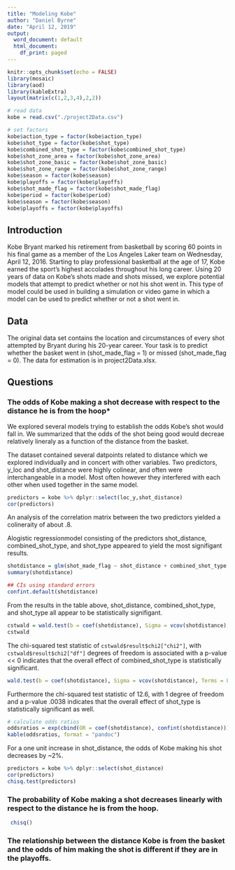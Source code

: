 ```yaml
---
title: "Modeling Kobe"
author: "Daniel Byrne"
date: "April 12, 2019"
output:
  word_document: default
  html_document:
    df_print: paged
---
```



```r
knitr::opts_chunk$set(echo = FALSE)
library(mosaic)
library(aod)
library(kableExtra)
layout(matrix(c(1,2,3,4),2,2))
```


```r
# read data
kobe = read.csv("./project2Data.csv")

# set factors
kobe$action_type = factor(kobe$action_type)
kobe$shot_type = factor(kobe$shot_type)
kobe$combined_shot_type = factor(kobe$combined_shot_type)
kobe$shot_zone_area = factor(kobe$shot_zone_area)
kobe$shot_zone_basic = factor(kobe$shot_zone_basic)
kobe$shot_zone_range = factor(kobe$shot_zone_range)
kobe$season = factor(kobe$season)
kobe$playoffs = factor(kobe$playoffs)
kobe$shot_made_flag = factor(kobe$shot_made_flag)
kobe$period = factor(kobe$period)
kobe$season = factor(kobe$season)
kobe$playoffs = factor(kobe$playoffs)

```

## Introduction

Kobe Bryant marked his retirement from basketball by scoring 60 points in his final game as a member of the Los Angeles Laker team on Wednesday, April 12, 2016. Starting to play professional basketball at the age of 17, Kobe earned the sport's highest accolades throughout his long career.  Using 20 years of data on Kobe's shots made and shots missed, we explore potential models that attempt to predict whether or not his shot went in.  This type of model could be used in building a simulation or video game in which a model can be used to predict whether or not a shot went in. 

## Data

The original data set contains the location and circumstances of every shot attempted by Bryant during his 20-year career. Your task is to predict whether the basket went in (shot_made_flag = 1) or missed (shot_made_flag = 0).  The data for estimation is in project2Data.xlsx.

## Questions

### The odds of Kobe making a shot decrease with respect to the distance he is from the hoop*

We explored several models trying to establish the odds Kobe's shot would fall in.  We summarized that the odds of the shot being good would decreae relatively lineraly as a function of the distance from the basket. 

The dataset contained several datpoints related to distance which we explored individually and in concert with other variables.  Two predictors, y_loc and shot_distance were highly colinear, and often were interchangeable in a model.  Most often however they interfered with each other when used together in the same model.

```r
predictors = kobe %>% dplyr::select(loc_y,shot_distance)
cor(predictors)
```

An analysis of the correlation matrix between the two predictors yielded a colineraity of about .8.

Alogistic regressionmodel consisting of the predictors shot_distance, combined_shot_type, and shot_type appeared to yield the most signifigant results. 

```r
shotdistance = glm(shot_made_flag ~ shot_distance + combined_shot_type + shot_type, data=kobe,family="binomial")
summary(shotdistance)

## CIs using standard errors
confint.default(shotdistance)
```

From the results in the table above, shot_distance, combined_shot_type, and shot_type all appear to be statistically signifigant.

```r
cstwald = wald.test(b = coef(shotdistance), Sigma = vcov(shotdistance), Terms = 3:7)
cstwald
```

The chi-squared test statistic of `cstwald$result$chi2["chi2"]`, with `cstwald$result$chi2["df"]` degrees of freedom is associated with a p-value << 0 indicates that the overall effect of combined_shot_type is statistically significant.


```r
wald.test(b = coef(shotdistance), Sigma = vcov(shotdistance), Terms = 8)
``` 

Furthermore the chi-squared test statistic of 12.6, with 1 degree of freedom and a p-value .0038 indicates that the overall effect of shot_type is statistically significant as well.


```r
# calculate odds ratios
oddsratios = exp(cbind(OR = coef(shotdistance), confint(shotdistance)))
kable(oddsratios, format = "pandoc")
```

For a one unit increase in shot_distance, the odds of Kobe making his shot decreases by ~2%.


```r
predictors = kobe %>% dplyr::select(shot_distance)
cor(predictors)
chisq.test(predictors)
```

### The probability of Kobe making a shot decreases linearly with respect to the distance he is from the hoop.

```r
 chisq()
```


### The relationship between the distance Kobe is from the basket and the odds of him making the shot is different if they are in the playoffs.